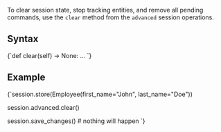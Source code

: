 
To clear session state, stop tracking entities, and remove all pending commands, 
use the `clear` method from the `advanced` session operations.

## Syntax

<TabItem value="clear_1" label="clear_1">
<CodeBlock language="python">
{`def clear(self) -> None: ...
`}
</CodeBlock>
</TabItem>

## Example

<TabItem value="clear_2" label="clear_2">
<CodeBlock language="python">
{`session.store(Employee(first_name="John", last_name="Doe"))

session.advanced.clear()

session.save_changes()  # nothing will happen
`}
</CodeBlock>
</TabItem>


